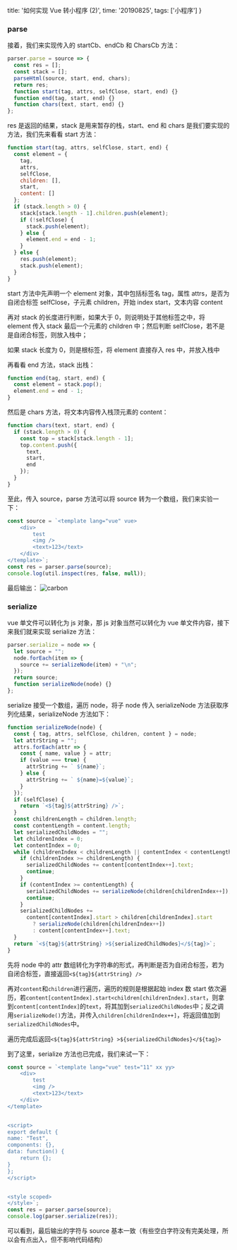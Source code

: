 
  title: '如何实现 Vue 转小程序 (2)',
  time: '20190825',
  tags: ['小程序']
}

### parse

接着，我们来实现传入的 startCb、endCb 和 CharsCb 方法：

```js
parser.parse = source => {
  const res = [];
  const stack = [];
  parseHtml(source, start, end, chars);
  return res;
  function start(tag, attrs, selfClose, start, end) {}
  function end(tag, start, end) {}
  function chars(text, start, end) {}
};
```

res 是返回的结果，stack 是用来暂存的栈，start、end 和 chars 是我们要实现的方法，我们先来看看 start 方法：

```js
function start(tag, attrs, selfClose, start, end) {
  const element = {
    tag,
    attrs,
    selfClose,
    children: [],
    start,
    content: []
  };
  if (stack.length > 0) {
    stack[stack.length - 1].children.push(element);
    if (!selfClose) {
      stack.push(element);
    } else {
      element.end = end - 1;
    }
  } else {
    res.push(element);
    stack.push(element);
  }
}
```

start 方法中先声明一个 element 对象，其中包括标签名 tag，属性 attrs，是否为自闭合标签 selfClose，子元素 children，开始 index start，文本内容 content

再对 stack 的长度进行判断，如果大于 0，则说明处于其他标签之中，将 element 传入 stack 最后一个元素的 children 中；然后判断 selfClose，若不是是自闭合标签，则放入栈中；

如果 stack 长度为 0，则是根标签，将 element 直接存入 res 中，并放入栈中

再看看 end 方法，stack 出栈：

```js
function end(tag, start, end) {
  const element = stack.pop();
  element.end = end - 1;
}
```

然后是 chars 方法，将文本内容传入栈顶元素的 content：

```js
function chars(text, start, end) {
  if (stack.length > 0) {
    const top = stack[stack.length - 1];
    top.content.push({
      text,
      start,
      end
    });
  }
}
```

至此，传入 source，parse 方法可以将 source 转为一个数组，我们来实验一下：

```js
const source = `<template lang="vue" vue>
	<div>
		test
		<img />
		<text>123</text>
	</div>
</template>`;
const res = parser.parse(source);
console.log(util.inspect(res, false, null));
```

最后输出：
![carbon](https://user-images.githubusercontent.com/27432981/63649527-4850d680-c771-11e9-8b38-46ef319bed12.png)

### serialize

vue 单文件可以转化为 js 对象，那 js 对象当然可以转化为 vue 单文件内容，接下来我们就来实现 serialize 方法：

```js
parser.serialize = node => {
  let source = "";
  node.forEach(item => {
    source += serializeNode(item) + "\n";
  });
  return source;
  function serializeNode(node) {}
};
```

serialize 接受一个数组，遍历 node，将子 node 传入 serializeNode 方法获取序列化结果，serializeNode 方法如下：

```js
function serializeNode(node) {
  const { tag, attrs, selfClose, children, content } = node;
  let attrString = "";
  attrs.forEach(attr => {
    const { name, value } = attr;
    if (value === true) {
      attrString += ` ${name}`;
    } else {
      attrString += ` ${name}=${value}`;
    }
  });
  if (selfClose) {
    return `<${tag}${attrString} />`;
  }
  const childrenLength = children.length;
  const contentLength = content.length;
  let serializedChildNodes = "";
  let childrenIndex = 0;
  let contentIndex = 0;
  while (childrenIndex < childrenLength || contentIndex < contentLength) {
    if (childrenIndex >= childrenLength) {
      serializedChildNodes += content[contentIndex++].text;
      continue;
    }
    if (contentIndex >= contentLength) {
      serializedChildNodes += serializeNode(children[childrenIndex++]);
      continue;
    }
    serializedChildNodes +=
      content[contentIndex].start > children[childrenIndex].start
        ? serializeNode(children[childrenIndex++])
        : content[contentIndex++].text;
  }
  return `<${tag}${attrString} >${serializedChildNodes}</${tag}>`;
}
```

先将 node 中的 attr 数组转化为字符串的形式，再判断是否为自闭合标签，若为自闭合标签，直接返回`<${tag}${attrString} />`

再对`content`和`children`进行遍历，遍历的规则是根据起始 index 数 start 依次遍历，若`content[contentIndex].start<children[childrenIndex].start`，则拿到`content[contentIndex]`的`text`，将其加到`serializedChildNodes`中；反之调用`serializeNode()`方法，并传入`children[childrenIndex++]`，将返回值加到`serializedChildNodes`中。

遍历完成后返回`<${tag}${attrString} >${serializedChildNodes}</${tag}>`

到了这里，serialize 方法也已完成，我们来试一下：

```js
const source = `<template lang="vue" test="11" xx yy>
	<div>
		test
		<img />
		<text>123</text>
	</div>
</template>


<script>
export default {
name: "Test",
components: {},
data: function() {
	return {};
}
};
</script>


<style scoped>
</style>`;
const res = parser.parse(source);
console.log(parser.serialize(res));
```

可以看到，最后输出的字符与 source 基本一致（有些空白字符没有完美处理，所以会有点出入，但不影响代码结构）


